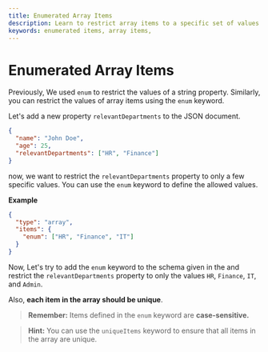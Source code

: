 ```yaml
---
title: Enumerated Array Items
description: Learn to restrict array items to a specific set of values.
keywords: enumerated items, array items, 
---
```



# Enumerated Array Items

Previously, We used `enum` to restrict the values of a string property. Similarly, you can restrict the values of array items using the `enum` keyword.

Let's add a new property `relevantDepartments` to the JSON document.
```json highlightLineStart={4}
{
  "name": "John Doe",
  "age": 25,
  "relevantDepartments": ["HR", "Finance"]
}
```

now, we want to restrict the `relevantDepartments` property to only a few specific values. You can use the `enum` keyword to define the allowed values.

**Example**

```json
{
  "type": "array",
  "items": {
    "enum": ["HR", "Finance", "IT"]
  }
}
```

Now, Let's try to add the `enum` keyword to the schema given in the <SideEditorLink/> and restrict the `relevantDepartments` property to only the values `HR`, `Finance`, `IT`, and `Admin`.

Also, **each item in the array should be unique**. 

> **Remember:** Items defined in the `enum` keyword are **case-sensitive.**


> **Hint:** You can use the `uniqueItems` keyword to ensure that all items in the array are unique.